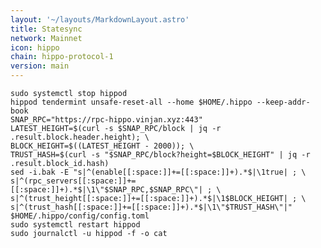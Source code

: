 ```yaml
---
layout: '~/layouts/MarkdownLayout.astro'
title: Statesync
network: Mainnet
icon: hippo
chain: hippo-protocol-1
version: main
---
```


```
sudo systemctl stop hippod
hippod tendermint unsafe-reset-all --home $HOME/.hippo --keep-addr-book
SNAP_RPC="https://rpc-hippo.vinjan.xyz:443"
LATEST_HEIGHT=$(curl -s $SNAP_RPC/block | jq -r .result.block.header.height); \
BLOCK_HEIGHT=$((LATEST_HEIGHT - 2000)); \
TRUST_HASH=$(curl -s "$SNAP_RPC/block?height=$BLOCK_HEIGHT" | jq -r .result.block_id.hash)
sed -i.bak -E "s|^(enable[[:space:]]+=[[:space:]]+).*$|\1true| ; \
s|^(rpc_servers[[:space:]]+=[[:space:]]+).*$|\1\"$SNAP_RPC,$SNAP_RPC\"| ; \
s|^(trust_height[[:space:]]+=[[:space:]]+).*$|\1$BLOCK_HEIGHT| ; \
s|^(trust_hash[[:space:]]+=[[:space:]]+).*$|\1\"$TRUST_HASH\"|" $HOME/.hippo/config/config.toml
sudo systemctl restart hippod
sudo journalctl -u hippod -f -o cat
```
